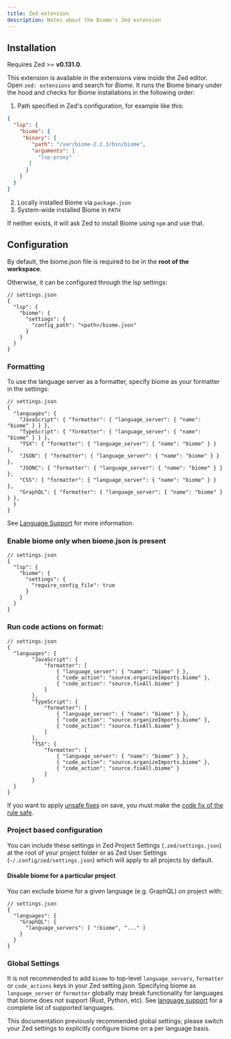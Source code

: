```yaml
---
title: Zed extension
description: Notes about the Biome's Zed extension
---
```


## Installation

Requires Zed >= **v0.131.0**.

This extension is available in the extensions view inside the Zed editor. Open `zed: extensions` and search for _Biome_. It runs the Biome binary under the hood and checks for Biome installations in the following order:

1. Path specified in Zed's configuration, for example like this:
  ```json title='.zed/settings.json'
  {
    "lsp": {
      "biome": {
       "binary": {
          "path": "/var/biome-2.2.3/bin/biome",
          "arguments": [
            "lsp-proxy"
         ]
        }
      }
    }
  }
  ```
2. Locally installed Biome via `package.json`
3. System-wide installed Biome in `PATH`

If neither exists, it will ask Zed to install Biome using `npm` and use that.

## Configuration

By default, the biome.json file is required to be in the **root of the workspace**.

Otherwise, it can be configured through the lsp settings:

```jsonc
// settings.json
{
  "lsp": {
    "biome": {
      "settings": {
        "config_path": "<path>/biome.json"
      }
    }
  }
}
```

### Formatting

To use the language server as a formatter, specify biome as your formatter in the settings:

```jsonc
// settings.json
{
  "languages": {
    "JavaScript": { "formatter": { "language_server": { "name": "biome" } } },
    "TypeScript": { "formatter": { "language_server": { "name": "biome" } } },
    "TSX": { "formatter": { "language_server": { "name": "biome" } } },
    "JSON": { "formatter": { "language_server": { "name": "biome" } } },
    "JSONC": { "formatter": { "language_server": { "name": "biome" } } },
    "CSS": { "formatter": { "language_server": { "name": "biome" } } },
    "GraphQL": { "formatter": { "language_server": { "name": "biome" } } },
  }
}
```

See [Language Support](/internals/language-support) for more information.

### Enable biome only when biome.json is present

```jsonc
// settings.json
{
  "lsp": {
    "biome": {
      "settings": {
        "require_config_file": true
      }
    }
  }
}
```

<Badge text="Updated for Zed v0.208.4" size="small" />

### Run code actions on format:

```jsonc
// settings.json
{
  "languages": {
		"JavaScript": {
			"formatter": [
				{ "language_server": { "name": "biome" } },
				{ "code_action": "source.organizeImports.biome" },
				{ "code_action": "source.fixAll.biome" }
			]
		},
		"TypeScript": {
			"formatter": [
				{ "language_server": { "name": "biome" } },
				{ "code_action": "source.organizeImports.biome" },
				{ "code_action": "source.fixAll.biome" }
			]
		},
		"TSX": {
			"formatter": [
				{ "language_server": { "name": "biome" } },
				{ "code_action": "source.organizeImports.biome" },
				{ "code_action": "source.fixAll.biome" }
			]
		}
  }
}
```

If you want to apply [unsafe fixes](/linter/#unsafe-fixes) on save, you must make the [code fix of the rule safe](/linter/#configure-the-code-fix).

### Project based configuration

You can include these settings in Zed Project Settings (`.zed/settings.json`) at the root of your project folder or as Zed User Settings (`~/.config/zed/settings.json`) which will apply to all projects by default.

#### Disable biome for a particular project

You can exclude biome for a given language (e.g. GraphQL) on project with:

```jsonc
// settings.json
{
  "languages": {
    "GraphQL": {
      "language_servers": [ "!biome", "..." ]
    }
  }
}
```

### Global Settings

It is not recommended to add `biome` to top-level `language_servers`, `formatter` or `code_actions` keys in your Zed setting.json. Specifying biome as `language_server` or `formatter` globally may break functionality for languages that biome does not support (Rust, Python, etc).  See [language support](/internals/language-support) for a complete list of supported languages.

This documentation previously recommended global settings; please switch your Zed settings to explicitly configure biome on a per language basis.
